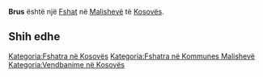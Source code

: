 {{Fshat në Kosovës
 | Emri                = Brus
| sqi_N_name = Brus
| sqi_N_FULL_NAME_RO = Brus
| sqi_N_FULL_NAME_ND_RO = Brus
| sqi_N_SORT_NAME_RG = BRUS
| sqi_N_FULL_NAME_RG = Brus
| sqi_N_FULL_NAME_ND_RG = Brus
| srp_N_name = Brus
| srp_N_FULL_NAME_RO = Brus
| srp_N_FULL_NAME_ND_RO = Brus
| srp_N_SORT_NAME_RG = BRUS
| srp_N_FULL_NAME_RG = Brus
| srp_N_FULL_NAME_ND_RG = Brus
| srp_NS_name = Брус
| srp_NS_FULL_NAME_RO = Брус
| srp_NS_FULL_NAME_ND_RO = Брус
| srp_NS_SORT_NAME_RG = БРУС
| srp_NS_FULL_NAME_RG = Брус
| srp_NS_FULL_NAME_ND_RG = Брус

 | Emri (Rasa dhanore) = 
 | Figura              = 
 | Shteti              = Kosovo
 | Komuna              = Malishevë
 | Kodi postar         = 
 | Sipërfaqja          = 

 | Popullsia           = 

 | Regj. i popullsisë  = 
 | Dend. e popullsisë  = 
 | Faqja zyrtare       = 
 <!--- Koordinatat ----> 
 | Gjerësia            = 42.585556
 | Gjatësia            = 21.325278
 | Lartësia            = 
}}
'''Brus''' është një [[Fshat]] në [[Malishevë]] të [[Kosovës]].

<!-- == Gjeografia == -->
<!-- == Historia == -->
<!-- == Demografia == -->
== Shih edhe ==
{{Komuna Malishevë}}
{{Kosovo-Administrata-Cung}}

[[Kategoria:Fshatra në Kosovës]]
[[Kategoria:Fshatra në Kommunes Malishevë]]
[[Kategoria:Vendbanime në Kosovës]]